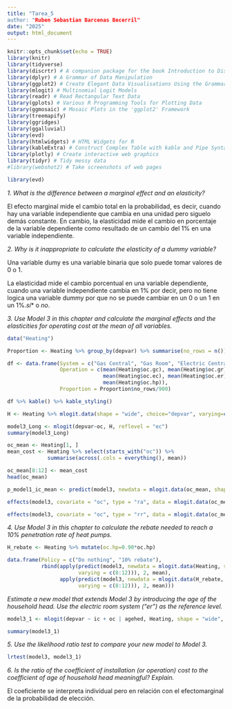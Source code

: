 ---
title: "Tarea_5
author: "Ruben Sebastian Barcenas Becerril"
date: "2025"
output: html_document
---


```{r setup, include=FALSE}
knitr::opts_chunk$set(echo = TRUE)
library(knitr)
library(tidyverse)
library(discrtr) # A companion package for the book Introduction to Discrete Choice Analysis with `R`
library(dplyr) # A Grammar of Data Manipulation
library(ggplot2) # Create Elegant Data Visualisations Using the Grammar of Graphics
library(mlogit) # Multinomial Logit Models
library(readr) # Read Rectangular Text Data
library(gplots) # Various R Programming Tools for Plotting Data
library(ggmosaic) # Mosaic Plots in the 'ggplot2' Framework
library(treemapify)
library(ggridges)
library(ggalluvial)
library(evd)
library(htmlwidgets) # HTML Widgets for R
library(kableExtra) # Construct Complex Table with kable and Pipe Syntax
library(plotly) # Create interactive web graphics
library(tidyr) # Tidy messy data
#library(webshot2) # Take screenshots of web pages

library(evd)
```



*1. What is the difference between a marginal effect and an elasticity?*

El efecto marginal mide el cambio total en la probabilidad, es decir, cuando hay una variable independiente que cambia en una unidad pero siguelo demás constante. En cambio, la elasticidad mide el cambio en porcentaje de la variable dependiente como resultado de un cambio del 1% en una variable independiente.


*2. Why is it inappropriate to calculate the elasticity of a dummy variable?*

Una variable dumy es una variable binaria que solo puede tomar valores de 0 o 1.

La elasticidad mide el cambio porcentual en una variable dependiente, cuando una variable independiente cambia en 1% por decir, pero no tiene logica una variable dummy por que no se puede cambiar en un 0 o un 1 en un 1%.$sí$* o *$no$*.


*3. Use Model 3 in this chapter and calculate the marginal effects and the elasticities for operating cost at the mean of all variables.*

```{r}
data("Heating")

```


```{r}
Proportion <- Heating %>% group_by(depvar) %>% summarise(no_rows = n())

df <- data.frame(System = c("Gas Central", "Gas Room", "Electric Central", "Electric Room", "Heat Pump"),
                 Operation = c(mean(Heating$oc.gc), mean(Heating$oc.gr),
                               mean(Heating$oc.ec), mean(Heating$oc.er),
                               mean(Heating$oc.hp)),
                 Proportion = Proportion$no_rows/900)

df %>% kable() %>% kable_styling()
```


```{r}
H <- Heating %>% mlogit.data(shape = "wide", choice="depvar", varying=c(3:12))
```


```{r}

model3_Long <- mlogit(depvar~oc, H, reflevel = "ec")
summary(model3_Long)

```

```{r}

oc_mean <- Heating[1, ]
mean_cost <- Heating %>% select(starts_with("oc")) %>%
             summarise(across(.cols = everything(), mean))

oc_mean[8:12] <- mean_cost
head(oc_mean)
```

```{r}
p_model1_ic_mean <- predict(model3, newdata = mlogit.data(oc_mean, shape = "wide", choice = "depvar", varying = 8:12))
```


```{r}
effects(model3, covariate = "oc", type = "ra", data = mlogit.data(oc_mean, shape = "wide", choice = "depvar", varying = 8:12))
```

```{r}
effects(model3, covariate = "oc", type = "rr", data = mlogit.data(oc_mean, shape = "wide", choice = "depvar", varying = 8:12))
```

*4. Use Model 3 in this chapter to calculate the rebate needed to reach a 10% penetration rate of heat pumps.*


```{r}
H_rebate <- Heating %>% mutate(oc.hp=0.90*oc.hp)
```

```{r}
data.frame(Policy = c("Do nothing", "10% rebate"),
           rbind(apply(predict(model3, newdata = mlogit.data(Heating, shape = "wide", choice = "depvar",
                       varying = c(8:12))), 2, mean),
                 apply(predict(model3, newdata = mlogit.data(H_rebate, shape = "wide", choice = "depvar",
                       varying = c(8:12))), 2, mean)))
```


*Estimate a new model that extends Model 3 by introducing the age of the household head. Use the electric room system (“er”) as the reference level.*


```{r}
model3_1 <- mlogit(depvar ~ ic + oc | agehed, Heating, shape = "wide", choice = "depvar", reflevel = "er", varying = c(3:12))

summary(model3_1)
```

*5. Use the likelihood ratio test to compare your new model to Model 3.*

```{r}
lrtest(model3, model3_1)
```


*6. Is the ratio of the coefficient of installation (or operation) cost to the coefficient of age of household head meaningful? Explain.*

El coeficiente se interpreta individual pero en relación con el efectomarginal de la probabilidad de elección.